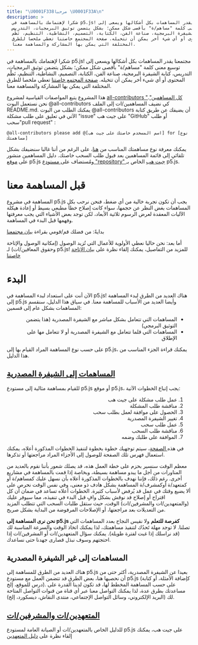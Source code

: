 ```yaml
---
title: "\U0001F338مرحبا \U0001F33A\n"
description: >
  شكرا لإهتمامك بالمساهمة في p5.js! مجتمعنا يقدر المساهمات بكل أشكالها ويسعى إلى
  توسيع معنى كلمة "مساهم/ة" بأقصى شكل ممكن؛ بشكل يتضمن توثيق البرمجيات، التدريس،
  كتابة الشيفرة البرمجية، صناعة الفن، الكتابة، التصميم، النشاطية، التنظيم، نَظْم
  المحتوى أو أي شيء أخر يمكن أن تتخيله. صفحة المجتمع خاصتنا تعطي ملخصا للطرق
  المختلفة التي يمكن بها المشاركة والمساهمة معنا.
---
```



شكرا لإهتمامك بالمساهمة في p5.js! مجتمعنا يقدر المساهمات بكل أشكالها ويسعى إلى توسيع معنى كلمة "مساهم/ة" بأقصى شكل ممكن؛ بشكل يتضمن توثيق البرمجيات، التدريس، كتابة الشيفرة البرمجية، صناعة الفن، الكتابة، التصميم، النشاطية، التنظيم، نَظْم المحتوى أو أي شيء أخر يمكن أن تتخيله. [صفحة المجتمع خاصتنا](https://p5js.org/community/#contribute) تعطي ملخصا للطرق المختلفة التي يمكن بها المشاركة والمساهمة معنا.

هذا المشروع يتبع المواصفات القياسية لمشروع [all-contributors "كل المساهمين"](https://github.com/kentcdodds/all-contributors). نحن نستعمل البوت  @all-contributors كي نضيف المساهمين/ات إلى الملف README.md. يمكنك الطلب من البوت  @all-contributors أن يضيفك عن طريق كتابة الآتي في تعليق على طلب مشكلة "issue" على جيت هب "GitHub" أو طلب سحب"pull request" :

```
@all-contributors please add @[اسم المسخدم خاصتك على جيت هب] for [نوع مساهمتك]
```

يمكنك معرفة نوع مساهمتك المناسب من [هنا](https://allcontributors.org/docs/en/emoji-key)، على الرغم من أننا غالبا سنضيفك بشكل تلقائي إلى قائمة المساهمين بعد قبول طلب السحب خاصتك. دليل المساهمين منشور على [موقع](https://p5js.org/contributor-docs/#/) p5.js ومُستضاف على[ مستودع "repository" جيت هب](https://github.com/processing/p5.js/tree/main/contributor_docs) الخاص بـ p5.js.

# قبل المساهمة معنا

المساهمة في مشروع p5.js  يجب أن تكون تجربة خالية من أي ضغط، فنحن نرحب بكل المساهمات بغض النظر عن حجمها، سواء كانت إصلاح خطأ مطبعي بسيط أو إعادة هيكلة الآليات المعقدة لعرض الرسوم ثلاثية الأبعاد، لكن توجد بعض الأشياء التي يجب معرفتها وفهمها قبل البدء في المساهمة.

بدايةً: من فضلك قم/قومي بقراءة [بيان مجتمعنا](https://p5js.org/community/)

أما بعد: نحن حاليا نعطي الأولوية للأعمال التي تُزيد الوصول (إمكانية الوصول والإتاحة وحقوق المعاقين/ات) لـ p5.js! للمزيد من التفاصيل، يمكنك إلقاء نظرة على [بيان الإتاحة  خاصتنا](./access/)

# البدء

الآن أنت على استعداد لبدء المساهمة في p5.js! هناك العديد من الطرق لبدء المساهمة إلى p5.js وأيضا العديد من الأسباب للمساهمة معنا. في سياق هذا الدليل، سنقسم المساهمات بشكل عام إلى قسمين:

<ul dir="rtl">
  <li>المساهمات التي تتعامل بشكل مباشر مع الشيفرة المصدرية (هذا يتضمن التوثيق البرمجي)</li>
  <li>المساهمات التي قلما تتعامل مع الشيفرة المصدرية أو لا تتعامل مها على الإطلاق</li>
</ul>

على حسب نوع المساهمة المراد القيام بها إلى p5.js، يمكنك قراءة الجزء المناسب من هذا الدليل.

## [المساهمات إلى الشيفرة المصدرية](./contributor_guidelines/)

للقيام بمساهمة مثالية إلى مستودع p5.js أو موقع p5.js، يجب إتباع الخطوات الآتية:

<ol dir="rtl">
  <li>عمل طلب مشكلة على جيت هب</li>
  <li>مناقشة طلب المشكلة</li>
  <li>الحصول على موافقة لعمل بطلب سحب</li>
  <li>تغيير الشيفرة المصدرية</li>
  <li>عمل طلب سحب</li>
  <li>مناقشة طلب السحب</li>
  <li>الموافقة على طلبك وضمه</li>
</ol>

في هذه[ الصفحة](./contributor_guidelines/)، سيتم توجهيك خطوة بخطوة لتنفيذ الخطوات المذكورة أعلاه، يمكنك استعمال فهرس تلك الصفحة للوصول إلى الأجزاء المراد مراجعتها أو تذكرها.

معظم الوقت سنسير بحزم على خطة العمل هذه، قد يصلك شعور بأننا نقوم بالعديد من المناورات من أجل ما يبدو مساهمة بسيطة، وبخاصة إذا قمت بالمساهمة في مشاريع أخرى. رغم ذلك، فإننا نهدف بالخطوات المذكورة أعلاه بأن نسهل عليك كمساهم/ة أو كمتعهد/ة أوكمشرف/ة المساهمة بشكل هادف ذو معنى، وفي نفس الوقت نحرص على ألا يضيع وقتك في عمل قد يُرفض لأسباب كثيرة. الخطوات أعلاه تساعد في ضمان أن كل اقتراح أو إصلاح قد نوقش بشكل وافٍ قبل البدء في تنفيذه، مما سيوفر عليك (والمتعهدين/ات والمشرفين/ات) الوقت، حيث ستقل طلبات السحب التي تتطلب المزيد من التعديلات بعد مراجعتها، أو الإصلاحات المرفوضة من البداية بشكل صريح.

**نحن نرى المساهمة إلى p5.js كفرصة للتعلم** ولا نقيس النجاح بعدد المساهمات التي تصلنا. لا توجد مهلة تَحدُك لتنفيذ مساهمتك، لذا يمكنك اتخاذ الوقت والسرعة المناسبة لك (قد نراسلك إذا غبت لفترة طويلة). يمكنك سؤال المتعهدين/ات أو المشرفين/ات إذا احتجتهم وسوف نبذل قصارى جهدنا حتى نساعدك.

## المساهمات إلى غير الشيفرة المصدرية

هناك العديد من الطرق للمساهمة إلى p5.js بعيدا عن الشيفرة المصدرية، أكثر حتى من أن نحصيها هنا، بعض الطرق قد تتضمن العمل مع مستودع p5.js (كإضافة الأمثلة، أو كتابة درس  للموقع، إلخ). على حسب المساهمة المخطط لها، قد تكون لدينا القدرة على مساعدتك بطرق عدة، لذا يمكنك التواصل معنا عبر أي قناة من قنوات التواصل المتاحة لك (البريد الإلكتروني، وسائل التواصل الإجتماعي، منتدى النقاش، ديسكورد، إلخ).

## [المتعهدين/ات والمشرفين/ات](./steward_guidelines/)

للدليل الخاص بالمتعهدين/ات أو الصيانة العامة لمستودع p5.js على جيت هب، يمكنك إلقاء نظرة على [دليل المتعهدين](./steward_guidelines/)
